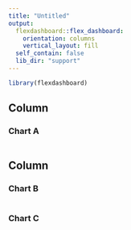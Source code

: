 ```yaml
---
title: "Untitled"
output: 
  flexdashboard::flex_dashboard:
    orientation: columns
    vertical_layout: fill
  self_contain: false
  lib_dir: "support"
---
```


```r
library(flexdashboard)
```

Column {data-width=650}
-----------------------------------------------------------------------

### Chart A

```r

```

Column {data-width=350}
-----------------------------------------------------------------------

### Chart B

```r

```

### Chart C

```r

```


